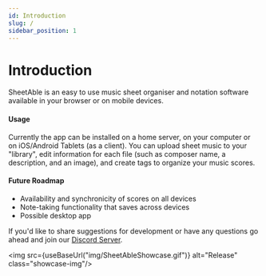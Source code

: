 ```yaml
---
id: Introduction
slug: /
sidebar_position: 1
---
```



# Introduction
SheetAble is an easy to use music sheet organiser and notation software available in your browser or on mobile devices. 
#### Usage
Currently the app can be installed on a home server, on your computer or on iOS/Android Tablets (as a client).
You can upload sheet music to your "library", edit information for each file (such as composer name, a description, and an image), and create tags to organize your music scores.
#### Future Roadmap
- Availability and synchronicity of scores on all devices
- Note-taking functionality that saves across devices
- Possible desktop app

If you'd like to share suggestions for development or have any questions go ahead and join our [Discord Server](https://discord.gg/QnFbxyPbRj).

<img src={useBaseUrl("img/SheetAbleShowcase.gif")} alt="Release" class="showcase-img"/>
